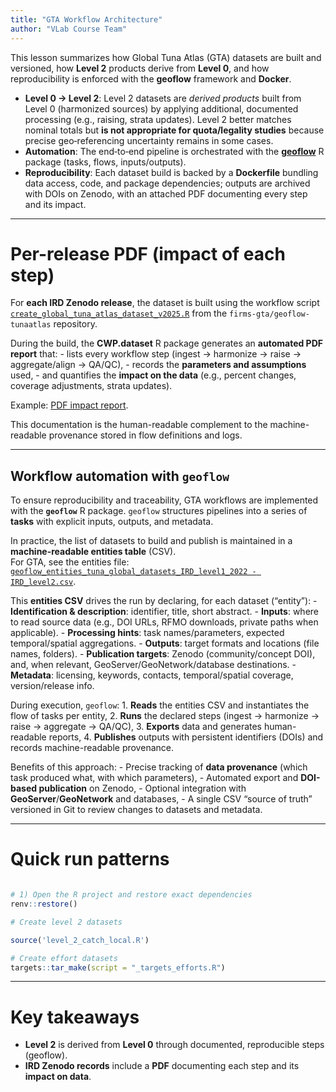 ```yaml
---
title: "GTA Workflow Architecture"
author: "VLab Course Team"
---
```


This lesson summarizes how Global Tuna Atlas (GTA) datasets are built and versioned, how **Level 2** products derive from **Level 0**, and how reproducibility is enforced with the **geoflow** framework and **Docker**.

- **Level 0 → Level 2**: Level 2 datasets are *derived products* built from Level 0 (harmonized sources) by applying additional, documented processing (e.g., raising, strata updates). Level 2 better matches nominal totals but **is not appropriate for quota/legality studies** because precise geo‑referencing uncertainty remains in some cases.
- **Automation**: The end‑to‑end pipeline is orchestrated with the **[geoflow](https://github.com/r-geoflow/geoflow)** R package (tasks, flows, inputs/outputs).  
- **Reproducibility**: Each dataset build is backed by a **Dockerfile** bundling data access, code, and package dependencies; outputs are archived with DOIs on Zenodo, with an attached PDF documenting every step and its impact.

---

# Per-release PDF (impact of each step)

For **each IRD Zenodo release**, the dataset is built using the workflow script
[`create_global_tuna_atlas_dataset_v2025.R`](https://github.com/firms-gta/geoflow-tunaatlas/blob/master/tunaatlas_scripts/generation/create_global_tuna_atlas_dataset_v2025.R)
from the `firms-gta/geoflow-tunaatlas` repository.

During the build, the **CWP.dataset** R package generates an **automated PDF report** that:
- lists every workflow step (ingest → harmonize → raise → aggregate/align → QA/QC),
- records the **parameters and assumptions** used,
- and quantifies the **impact on the data** (e.g., percent changes, coverage adjustments, strata updates).

Example: [PDF impact report](https://zenodo.org/record/15496164/files/Recap_of_the_process.pdf).

This documentation is the human-readable complement to the machine-readable provenance stored in flow definitions and logs.


---

## Workflow automation with `geoflow`

To ensure reproducibility and traceability, GTA workflows are implemented with the **`geoflow`** R package. `geoflow` structures pipelines into a series of **tasks** with explicit inputs, outputs, and metadata.

In practice, the list of datasets to build and publish is maintained in a **machine-readable entities table** (CSV).  
For GTA, see the entities file:
[`geoflow_entities_tuna_global_datasets_IRD_level1_2022 - IRD_level2.csv`](https://github.com/firms-gta/geoflow-tunaatlas/blob/master/geoflow_entities_tuna_global_datasets_IRD_level1_2022%20-%20IRD_level2.csv).

This **entities CSV** drives the run by declaring, for each dataset ("entity"):
- **Identification & description**: identifier, title, short abstract.
- **Inputs**: where to read source data (e.g., DOI URLs, RFMO downloads, private paths when applicable).
- **Processing hints**: task names/parameters, expected temporal/spatial aggregations.
- **Outputs**: target formats and locations (file names, folders).
- **Publication targets**: Zenodo (community/concept DOI), and, when relevant, GeoServer/GeoNetwork/database destinations.
- **Metadata**: licensing, keywords, contacts, temporal/spatial coverage, version/release info.

During execution, `geoflow`:
1. **Reads** the entities CSV and instantiates the flow of tasks per entity,
2. **Runs** the declared steps (ingest → harmonize → raise → aggregate → QA/QC),
3. **Exports** data and generates human-readable reports,
4. **Publishes** outputs with persistent identifiers (DOIs) and records machine-readable provenance.

Benefits of this approach:
- Precise tracking of **data provenance** (which task produced what, with which parameters),
- Automated export and **DOI-based publication** on Zenodo,
- Optional integration with **GeoServer**/**GeoNetwork** and databases,
- A single CSV "source of truth" versioned in Git to review changes to datasets and metadata.



---

# Quick run patterns

```r

# 1) Open the R project and restore exact dependencies
renv::restore()

# Create level 2 datasets

source('level_2_catch_local.R')

# Create effort datasets
targets::tar_make(script = "_targets_efforts.R")

```

---

# Key takeaways

- **Level 2** is derived from **Level 0** through documented, reproducible steps (geoflow).  
- **IRD Zenodo records** include a **PDF** documenting each step and its **impact on data**.


